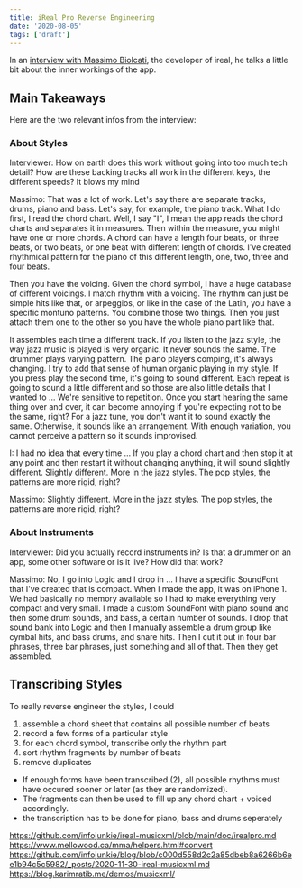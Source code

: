 ```yaml
---
title: iReal Pro Reverse Engineering
date: '2020-08-05'
tags: ['draft']
---
```


In an [interview with Massimo Biolcati](https://topmusic.co/cptp097-meet-the-musician-behind-my-favourite-app-ireal-pro/), the developer of ireal, he talks a little bit about the inner workings of the app.

## Main Takeaways

Here are the two relevant infos from the interview:

### About Styles

Interviewer: How on earth does this work without going into too much tech detail? How are these backing tracks all work in the different keys, the different speeds? It blows my mind

Massimo:
That was a lot of work. Let's say there are separate tracks, drums, piano and bass. Let's say, for example, the piano track. What I do first, I read the chord chart. Well, I say "I", I mean the app reads the chord charts and separates it in measures. Then within the measure, you might have one or more chords. A chord can have a length four beats, or three beats, or two beats, or one beat with different length of chords. I've created rhythmical pattern for the piano of this different length, one, two, three and four beats.

Then you have the voicing. Given the chord symbol, I have a huge database of different voicings. I match rhythm with a voicing. The rhythm can just be simple hits like that, or arpeggios, or like in the case of the Latin, you have a specific montuno patterns. You combine those two things. Then you just attach them one to the other so you have the whole piano part like that.

It assembles each time a different track. If you listen to the jazz style, the way jazz music is played is very organic. It never sounds the same. The drummer plays varying pattern. The piano players comping, it's always changing. I try to add that sense of human organic playing in my style. If you press play the second time, it's going to sound different. Each repeat is going to sound a little different and so those are also little details that I wanted to ... We're sensitive to repetition. Once you start hearing the same thing over and over, it can become annoying if you're expecting not to be the same, right? For a jazz tune, you don't want it to sound exactly the same. Otherwise, it sounds like an arrangement. With enough variation, you cannot perceive a pattern so it sounds improvised.

I:
I had no idea that every time ... If you play a chord chart and then stop it at any point and then restart it without changing anything, it will sound slightly different.
Slightly different. More in the jazz styles. The pop styles, the patterns are more rigid, right?

Massimo:
Slightly different. More in the jazz styles. The pop styles, the patterns are more rigid, right?

### About Instruments

Interviewer:
Did you actually record instruments in? Is that a drummer on an app, some other software or is it live? How did that work?

Massimo:
No, I go into Logic and I drop in ... I have a specific SoundFont that I've created that is compact. When I made the app, it was on iPhone 1. We had basically no memory available so I had to make everything very compact and very small. I made a custom SoundFont with piano sound and then some drum sounds, and bass, a certain number of sounds. I drop that sound bank into Logic and then I manually assemble a drum group like cymbal hits, and bass drums, and snare hits. Then I cut it out in four bar phrases, three bar phrases, just something and all of that. Then they get assembled.

## Transcribing Styles

To really reverse engineer the styles, I could

1. assemble a chord sheet that contains all possible number of beats
2. record a few forms of a particular style
3. for each chord symbol, transcribe only the rhythm part
4. sort rhythm fragments by number of beats
5. remove duplicates

- If enough forms have been transcribed (2), all possible rhythms must have occured sooner or later (as they are randomized).
- The fragments can then be used to fill up any chord chart + voiced accordingly.
- the transcription has to be done for piano, bass and drums seperately

https://github.com/infojunkie/ireal-musicxml/blob/main/doc/irealpro.md
https://www.mellowood.ca/mma/helpers.html#convert
https://github.com/infojunkie/blog/blob/c000d558d2c2a85dbeb8a6266b6ee1b94c5c5982/_posts/2020-11-30-ireal-musicxml.md
https://blog.karimratib.me/demos/musicxml/
